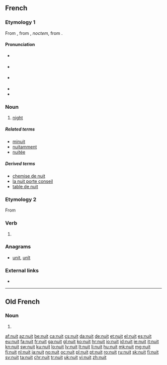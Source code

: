 ==French==

===Etymology 1===
From {{etyl|fro|fr}} {{m|fro|noit}}, from {{etyl|la|fr}} {{m|la|nox}}, ''noctem'', from {{etyl|ine-pro|fr}} {{m|ine-pro|*nókʷts}}.

====Pronunciation====
* {{a|France}} {{IPA|/nɥi/|lang=fr}}
* {{a|Belgium}} {{IPA|/nwi/|lang=fr}}
* {{a|Québec, popular}} {{IPA|/nɥɪt/|lang=fr}}
* {{audio|Fr-nuit.ogg|audio (une nuit)|lang=fr}}
* {{homophones|nui|nuis|nuits|lang=fr}}

===Noun===
{{fr-noun|f}}

# [[night]]

=====Related terms=====
* [[minuit]]
* [[nuitamment]]
* [[nuitée]]

=====Derived terms=====
* [[chemise de nuit]]
* [[la nuit porte conseil]]
* [[table de nuit]]

===Etymology 2===
From {{l|fr|nuire}}

===Verb===
{{fr-verb-form}}

# {{inflection of|nuire||3|s|pres|indc|lang=fr}}

===Anagrams===
* [[unit#French|unit]], [[unît#French|unît]]

===External links===
* {{R:TLFi}}

----

==Old French==

===Noun===
{{fro-noun|f}}

# {{alternative form of|noit|lang=fro}}

[[af:nuit]]
[[az:nuit]]
[[be:nuit]]
[[ca:nuit]]
[[cs:nuit]]
[[da:nuit]]
[[de:nuit]]
[[et:nuit]]
[[el:nuit]]
[[es:nuit]]
[[eu:nuit]]
[[fa:nuit]]
[[fr:nuit]]
[[ga:nuit]]
[[gl:nuit]]
[[ko:nuit]]
[[hr:nuit]]
[[io:nuit]]
[[id:nuit]]
[[ie:nuit]]
[[it:nuit]]
[[kn:nuit]]
[[sw:nuit]]
[[ku:nuit]]
[[lo:nuit]]
[[lv:nuit]]
[[lt:nuit]]
[[li:nuit]]
[[hu:nuit]]
[[mk:nuit]]
[[mg:nuit]]
[[fj:nuit]]
[[nl:nuit]]
[[ja:nuit]]
[[no:nuit]]
[[oc:nuit]]
[[pl:nuit]]
[[pt:nuit]]
[[ro:nuit]]
[[ru:nuit]]
[[sk:nuit]]
[[fi:nuit]]
[[sv:nuit]]
[[ta:nuit]]
[[chr:nuit]]
[[tr:nuit]]
[[uk:nuit]]
[[vi:nuit]]
[[zh:nuit]]